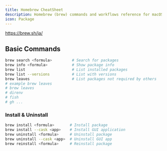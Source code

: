 ```yaml
---
title: Homebrew CheatSheet
description: Homebrew (brew) commands and workflows reference for macOS package management
icon: Package
---
```


https://brew.sh/ja/

## Basic Commands

```bash
brew search <formula>         # Search for packages
brew info <formula>           # Show package info
brew list                     # List installed packages
brew list --versions          # List with versions
brew leaves                   # List packages not required by others
# example brew leaves
# brew leaves
# direnv
# fish
# gh ...
```

### Install & Uninstall

```bash
brew install <formula>       # Install package
brew install --cask <app>    # Install GUI application
brew uninstall <formula>     # Uninstall package
brew uninstall --cask <app>  # Uninstall GUI app
brew reinstall <formula>     # Reinstall package
```


<AIEditedFooter />
